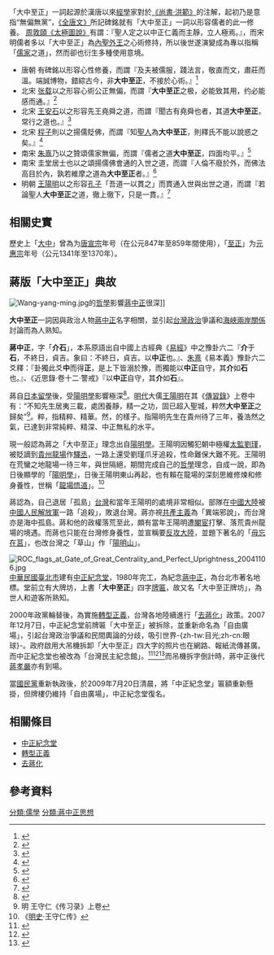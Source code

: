 「大中至正」一詞起源於漢唐以來[[经学|經學]]家對於[[尚书_(书)|《尚書·洪範》]]的注解，起初乃是意指“無偏無黨”，[[全唐文|《全唐文》]]所記碑銘就有「大中至正」一詞以形容儒者的此一修養。 [[周敦颐|周敦頤]][[太極圖說|《太極圖說》]]有謂：『聖人定之以中正仁義而主靜，立人極焉。』，而宋明儒者多以「大中至正」為[[内圣外王|內聖外王]]之心術修持，所以後世遂演變成為專以指稱「[[儒家|儒家]]之道」，然而卻也衍生多種使用意境。
* 唐朝 有碑銘以形容心性修養，而謂『及夫被儒服，踐法言，敬直而文，肅莊而溫。端誠博物，錯綜古今，非'''大中至正'''，不接於心術。』<ref>{{Cite book|title=《全唐文》〈故…貞憲趙公神道碑銘〉|last=|first=|publisher=|year=|isbn=|location=|pages=}}</ref>
* 北宋 [[張載_(北宋)|张载]]以之形容心術公正無偏，而謂『'''大中至正'''之极，必能致其用，约必能感而通。』<ref>{{Cite book|title=《張子正蒙·卷四·中正篇》張載|last=|first=|publisher=|year=|isbn=|location=|pages=}}</ref>
* 北宋 [[王安石|王安石]]以之形容先王堯舜之道，而謂『聞古有堯舜也者，其道'''大中至正'''，常行之道也。』<ref>{{Cite book|title=《淮南雜說》王安石|last=|first=|publisher=|year=|isbn=|location=|pages=}}</ref>
* 北宋 [[二程|程子]]則以之揚儒貶佛，而謂『知[[圣人|聖人]]為'''大中至正'''，則釋氏不能以說惑之矣。』<ref>{{Cite book|title=《二程粹言》程顥、程頤|last=|first=|publisher=|year=|isbn=|location=|pages=}}</ref>
* 南宋 [[朱熹|朱熹]]乃以之贊頌儒家無偏，而謂『儒者之道'''大中至正'''，四面均平。』<ref>{{Cite book|title=《朱子語類‧卷126》朱熹|last=|first=|publisher=|year=|isbn=|location=|pages=}}</ref>
* 南宋 圭堂居士也以之頌揚儒佛會通的入世之道，而謂『人倫不廢於外，而佛法高目於內，孰若維摩之道為'''大中至正'''者。』<ref>{{Cite book|title=《大明錄‧淨行上》圭堂居士|last=|first=|publisher=|year=|isbn=|location=|pages=}}</ref>
* 明朝 [[王守仁|王陽明]]以之形容[[孔子|孔子]]「吾道一以貫之」而貫通入世與出世之道，而謂『若論聖人'''大中至正'''之道，徹上徹下，只是一貫。』<ref>{{Cite book|title=《傳習錄‧上卷‧49》王陽明|last=|first=|publisher=|year=|isbn=|location=|pages=}}</ref>

==相關史實==

歷史上「[[大中_(唐朝)|大中]]」曾為为[[唐宣宗|唐宣宗]]年号（在公元847年至859年間使用），「[[至正|至正]]」为[[元惠宗|元惠宗]]年号（公元1341年至1370年）。

==蔣版「大中至正」典故==
[[File:Wang-yang-ming.jpg|thumb]]的[[陽明學|哲學]]影響[[蒋介石|蔣中正]]很深]]

'''大中至正'''一詞因與政治人物[[蔣中正|蔣中正]]名字相關，並引起[[台灣政治|台灣政治]]爭議和[[海峡两岸关系|海峽兩岸關係]]討論而為人熟知。

'''蔣中正'''，字「'''介石'''」，本系原語出自中國上古經典《[[易經|易經]]》中之豫卦六二『'''介'''于'''石'''，不終日，貞吉。象曰：不終日，貞吉。以'''中正'''也。』、[[朱熹|朱熹]]《易本義》豫卦六二爻釋：『卦獨此爻'''中'''而得'''正'''，是上下皆溺於豫，而獨能以'''中正'''自守，其'''介'''如'''石'''也。』、《近思錄·卷十二·警戒》『以'''中正'''自守，其'''介'''如'''石'''』。

蔣自[[日本|日本]][[留學|留學]]後，受[[陽明學|陽明學]]影響極深<ref name="WangYangming">{{Cite web |title=蒋介石最推崇的人 心学大师王阳明 |url=http://cathay.ce.cn/person/200805/09/t20080509_15408402.shtml |access-date=2013-09-25 |year=2008-05-09 |publisher=华夏文明 |language=zh-hans |archive-date=2016-03-04 |archive-url=https://web.archive.org/web/20160304133018/http://cathay.ce.cn/person/200805/09/t20080509_15408402.shtml |dead-url=no }}</ref>。[[明代|明代]]大儒[[王陽明|王陽明]]在其《[[传习录|傳習錄]]》上卷中有：“不知先生居夷三載，處困養靜，精一之功，固已超入聖城，粹然'''大中至正'''之歸矣”<ref>明 王守仁《传习录》上卷</ref>。粹，指精粹、精華。然，的樣子。指陽明先生在貴州待了三年，養浩然之氣，已達到非常純粹、精深、中正無私的水平。

現一般認為蔣之「大中至正」理念出自[[陽明學|陽明學]]。王陽明因觸犯朝中極權[[太監|太監]][[劉瑾|劉瑾]]，被貶謫到[[貴州|貴州]][[龍場|龍場]]作[[驛丞|驛丞]]，一路上還受劉瑾爪牙追殺，性命難保大難不死。王陽明在荒蠻之地龍場一待三年，與世隔絕，期間完成自己的[[哲學|哲學]]理念，自成一說，即為日後顯學的「[[陽明學|陽明學]]」，日後王陽明東山再起，也有賴在龍場的深刻思維修煉和修身養性，世稱「[[龍場悟道|龍場悟道]]」。<ref>《[[明史|明史]]·王守仁传》</ref>

蔣認為，自己退居「孤島」[[台灣|台灣]]和當年王陽明的處境非常相似。部隊在[[中國大陸|中國大陸]]被[[中國人民解放軍|中國人民解放軍]]一路「追殺」，敗退台灣。蔣亦視[[共產主義|共產主義]]為「異端邪說」，而台灣亦是海中孤島。蔣和他的政權落荒至此，頗有當年王陽明遭[[閹宦|閹宦]]打擊、落荒貴州龍場的境遇。而蔣也只能在台灣修身養性，並宣稱要[[反攻大陸|反攻大陸]]，並題下著名的「[[毋忘在莒|毋忘在莒]]」，也改台灣之「草山」作「[[陽明山|陽明山]]」。

[[File:ROC_flags_at_Gate_of_Great_Centrality_and_Perfect_Uprightness_20041106.jpg|thumb]]
[[中華民國|中華民國]][[臺北市|臺北市]]建有[[中正纪念堂|中正紀念堂]]，1980年完工，為紀念[[蒋中正|蔣中正]]，為台北市著名地標。堂前立有大牌坊，上書「'''大中至正'''」四字[[牌匾|牌匾]]，故又名「大中至正牌坊」，為世人和遊客所熟知。

2000年政黨輪替後，為實施[[轉型正義|轉型正義]]，台灣各地陸續進行「[[去蔣化|去蔣化]]」政策。2007年12月7日，中正紀念堂前牌匾「大中至正」被拆除，並重新命名為「自由廣場」，引起台灣政治爭議和民間輿論的分歧，吸引世界-{zh-tw:目光;zh-cn:眼球}-。政府啟用大吊機拆卸「大中至正」四大字的照片也在網路、報紙流傳甚廣。而中正紀念堂也被改為「台灣民主紀念館」。<ref name="Xinhua2007_1">{{Cite web |title=台北"大中至正"牌楼最快一周后更名"自由广场" |url=http://news.xinhuanet.com/misc/2007-11/22/content_7227801.htm |access-date=2013-09-25 |date=2007-11-22 |publisher=[[新華網|新華網]] |language=zh-hans |archive-date=2013-10-01 |archive-url=https://web.archive.org/web/20131001214353/http://news.xinhuanet.com/misc/2007-11/22/content_7227801.htm |dead-url=no }}</ref><ref name="Xinhua2007_2">{{Cite web |title=台北中正纪念堂“大中至正”四字已被全部拆除 |url=http://news.xinhuanet.com/tai_gang_ao/2007-12/07/content_7216319.htm |access-date=2013-09-25 |date=2007-12-07 |publisher=中新网 |agency=[[新華網|新華網]] |language=zh-hans |archive-date=2013-10-01 |archive-url=https://web.archive.org/web/20131001214400/http://news.xinhuanet.com/tai_gang_ao/2007-12/07/content_7216319.htm |dead-url=no }}</ref><ref name="BBC2007">{{Cite web |title="大中至正"牌匾完成拆除 |url=http://news.bbc.co.uk/chinese/trad/hi/newsid_7130000/newsid_7132700/7132752.stm |access-date=2021-06-18 |author=林楠森 |date=2007-12-07 |publisher=BBC News 中文 |language=zh-hant |archive-date=2019-05-02 |archive-url=https://web.archive.org/web/20190502055702/http://news.bbc.co.uk/chinese/trad/hi/newsid_7130000/newsid_7132700/7132752.stm |dead-url=no }}</ref>而吊機拆字倒計時，蔣中正後代[[蔣孝嚴|蔣孝嚴]]亦有到場。

當[[中國國民黨|國民黨]]重新執政後，於2009年7月20日清晨，將「中正紀念堂」匾額重新懸掛，但牌樓仍維持「自由廣場」，中正紀念堂復名。

==相關條目==
* [[中正紀念堂|中正紀念堂]]
* [[轉型正義|轉型正義]]
* [[去蔣化|去蔣化]]

== 參考資料 ==
{{reflist|2}}

{{蔣中正}}
{{王陽明}}

[[分類:儒學|分類:儒學]]
[[分類:蔣中正思想|分類:蔣中正思想]]